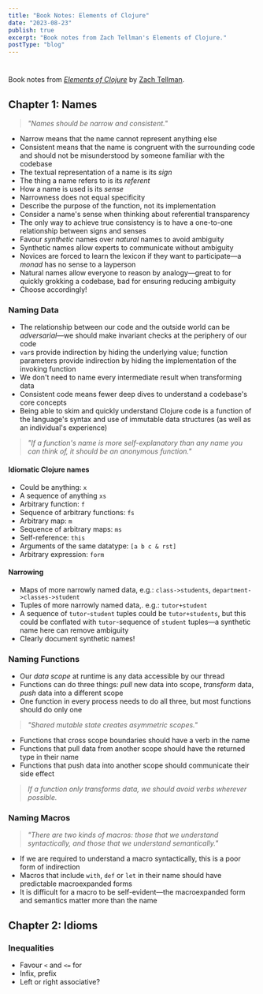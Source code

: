 ```yaml
---
title: "Book Notes: Elements of Clojure"
date: "2023-08-23"
publish: true
excerpt: "Book notes from Zach Tellman's Elements of Clojure."
postType: "blog"
---
```

#

Book notes from [*Elements of Clojure*](https://elementsofclojure.com/) by [Zach Tellman](https://ideolalia.com/).

## Chapter 1: Names

> *"Names should be narrow and consistent."*

- Narrow means that the name cannot represent anything else
- Consistent means that the name is congruent with the surrounding code and should not be misunderstood by someone familiar with the codebase
- The textual representation of a name is its *sign*
- The thing a name refers to is its *referent*
- How a name is used is its *sense*
- Narrowness does not equal specificity
- Describe the purpose of the function, not its implementation
- Consider a name's sense when thinking about referential transparency
- The only way to achieve true consistency is to have a one-to-one relationship between signs and senses
- Favour *synthetic* names over *natural* names to avoid ambiguity
- Synthetic names allow experts to communicate without ambiguity
- Novices are forced to learn the lexicon if they want to participate—a *monad* has no sense to a layperson
- Natural names allow everyone to reason by analogy—great to for quickly grokking a codebase, bad for ensuring reducing ambiguity
- Choose accordingly!

### Naming Data

- The relationship between our code and the outside world can be *adversarial*—we should make invariant checks at the periphery of our code
- `var`s provide indirection by hiding the underlying value; function parameters provide indirection by hiding the implementation of the invoking function
- We don't need to name every intermediate result when transforming data
- Consistent code means fewer deep dives to understand a codebase's core concepts
- Being able to skim and quickly understand Clojure code is a function of the language's syntax and use of immutable data structures (as well as an individual's experience)

> *"If a function's name is more self-explanatory than any name you can think of, it should be an anonymous function."*

#### Idiomatic Clojure names

- Could be anything: `x`
- A sequence of anything `xs`
- Arbitrary function: `f`
- Sequence of arbitrary functions: `fs`
- Arbitrary map: `m`
- Sequence of arbitrary maps: `ms`
- Self-reference: `this`
- Arguments of the same datatype: `[a b c & rst]`
- Arbitrary expression: `form`

#### Narrowing

- Maps of more narrowly named data, e.g.: `class->students`, `department->classes->student`
- Tuples of more narrowly named data,. e.g.: `tutor+student`
- A sequence of `tutor`-`student` tuples could be `tutor+students`, but this could be conflated with `tutor`-sequence of `student` tuples—a synthetic name here can remove ambiguity
- Clearly document synthetic names!

### Naming Functions

- Our *data scope* at runtime is any data accessible by our thread
- Functions can do three things: *pull* new data into scope, *transform* data, *push* data into a different scope
- One function in every process needs to do all three, but most functions should do only one

> *"Shared mutable state creates asymmetric scopes."*

- Functions that cross scope boundaries should have a verb in the name
- Functions that pull data from another scope should have the returned type in their name
- Functions that push data into another scope should communicate their side effect

> *If a function only transforms data, we should avoid verbs wherever possible.*

### Naming Macros

> *"There are two kinds of macros: those that we understand syntactically, and those that we understand semantically."*

- If we are required to understand a macro syntactically, this is a poor form of indirection
- Macros that include `with`, `def` or `let` in their name should have predictable macroexpanded forms
- It is difficult for a macro to be self-evident—the macroexpanded form and semantics matter more than the name

## Chapter 2: Idioms

### Inequalities

- Favour `<` and `<=` for
- Infix, prefix
- Left or right associative?
